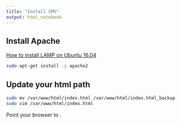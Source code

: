 ```yaml
---
title: "Install CMS"
output: html_notebook
---
```


## Install Apache
[How to install LAMP on Ubuntu 16.04](https://www.digitalocean.com/community/tutorials/how-to-install-linux-apache-mysql-php-lamp-stack-on-ubuntu-16-04)

```bash
sudo apt-get install -y apache2
```

## Update your html path

```bash
sudo mv /var/www/html/index.html /var/www/html/index.html_backup
sudo vim /var/www/html/index.html
```

Point your browser to <ip>.

